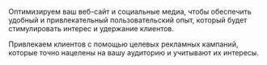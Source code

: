 Оптимизируем ваш веб-сайт и социальные медиа, чтобы обеспечить удобный и привлекательный пользовательский опыт, который будет стимулировать интерес и удержание клиентов.

Привлекаем клиентов с помощью целевых рекламных кампаний, которые точно нацелены на вашу аудиторию и учитывают их интересы.
